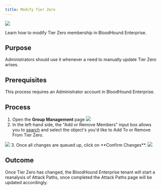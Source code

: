 ---
title: Modify Tier Zero
---

<img noZoom src="/assets/enterprise-edition-pill-tag.svg"/>

Learn how to modify Tier Zero membership in BloodHound Enterprise.

## Purpose

Administrators should use it whenever a need to manually update Tier Zero arises.

## Prerequisites

This process requires an Administrator account in BloodHound Enterprise.

## Process


1.  Open the **Group Management** page
    <Frame>
      <img src="/assets/28842139193883.png"/>
    </Frame>
2.  In the left-hand side, the "Add or Remove Members" input box allows you to [search](/analyze-data/bloodhound-gui/explore-objects) and select the object's you'd like to Add To or Remove From Tier Zero.
   <Frame>
    <img src="/assets/28842168428699.png"/>
   </Frame>
3.  Once all changes are queued up, click on **Confirm Changes**.
    <Frame>
      <img src="/assets/28842139211035.png"/>
    </Frame>

## Outcome

Once Tier Zero has changed, the BloodHound Enterprise tenant will start a reanalysis of Attack Paths, once completed the Attack Paths page will be updated accordingly.
